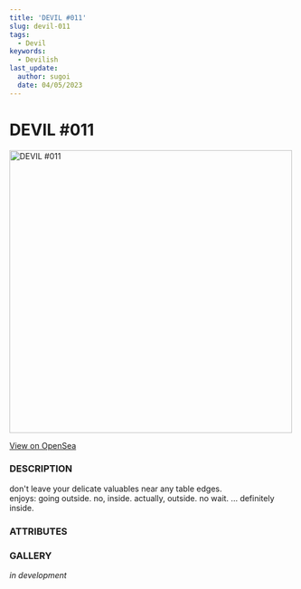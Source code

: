 ```yaml
---
title: 'DEVIL #011'
slug: devil-011
tags:
  - Devil
keywords:
  - Devilish
last_update:
  author: sugoi
  date: 04/05/2023
---
```



# DEVIL #011

<img src="https://nft-cdn.alchemy.com/eth-mainnet/c121bcc8855c7c018f6533dd0829eb0d" alt="DEVIL #011" width="500" />

[View on OpenSea](https://opensea.io/assets/ethereum/0x231EDa2D0E36E5254515B7625D1201f7b4617cf4/12)

### DESCRIPTION

don't leave your delicate valuables near any table edges.  
enjoys: going outside. no, inside. actually, outside. no wait. ... definitely inside.

### ATTRIBUTES

<AttributeTag traitType="HUMANITY" value="HIGH" />
<AttributeTag traitType="NATURE" value="DESCTRUCTIVE" />
<AttributeTag traitType="TYPE" value="DEVIL" />
<AttributeTag traitType="SUBTYPE" value="IMP" />


### GALLERY

*in development*

